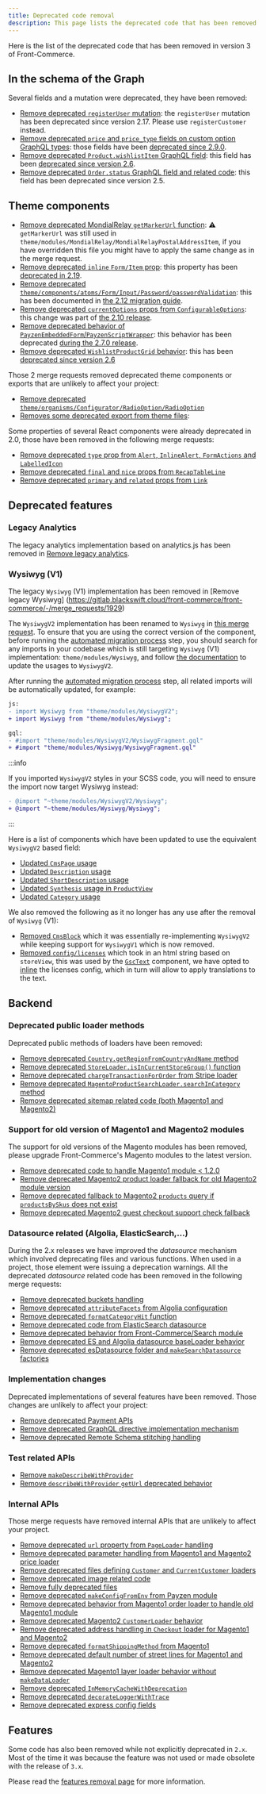 ```yaml
---
title: Deprecated code removal
description: This page lists the deprecated code that has been removed.
---
```


Here is the list of the deprecated code that has been removed in version 3 of
Front-Commerce.

## In the schema of the Graph

Several fields and a mutation were deprecated, they have been removed:

- [Remove deprecated `registerUser` mutation](https://gitlab.blackswift.cloud/front-commerce/front-commerce/-/merge_requests/1855):
  the `registerUser` mutation has been deprecated since version 2.17. Please use
  `registerCustomer` instead.
- [Remove deprecated `price` and `price_type` fields on custom option GraphQL types](https://gitlab.blackswift.cloud/front-commerce/front-commerce/-/merge_requests/1852):
  those fields have been
  [deprecated since 2.9.0](/docs/2.x/appendices/migration-guides/archives#customs-options-price-and-price_type-field-deprecations).
- [Remove deprecated `Product.wishlistItem` GraphQL field](https://gitlab.blackswift.cloud/front-commerce/front-commerce/-/merge_requests/1854):
  this field has been
  [deprecated since version 2.6](/docs/2.x/appendices/migration-guides/archives#wishlist-provider).
- [Remove deprecated `Order.status` GraphQL field and related code](https://gitlab.blackswift.cloud/front-commerce/front-commerce/-/merge_requests/1856):
  this field has been deprecated since version 2.5.

## Theme components

- [Remove deprecated MondialRelay `getMarkerUrl` function](https://gitlab.blackswift.cloud/front-commerce/front-commerce/-/merge_requests/1937):
  ⚠️ `getMarkerUrl` was still used in
  `theme/modules/MondialRelay/MondialRelayPostalAddressItem`, if you have
  overridden this file you might have to apply the same change as in the merge
  request.
- [Remove deprecated `inline` `Form/Item` prop](https://gitlab.blackswift.cloud/front-commerce/front-commerce/-/merge_requests/1891):
  this property has been
  [deprecated in 2.19](/docs/2.x/appendices/migration-guides/#formitem-inline-property-depreciation).
- [Remove deprecated `theme/components/atoms/Form/Input/Password/passwordValidation`](https://gitlab.blackswift.cloud/front-commerce/front-commerce/-/merge_requests/1863):
  this has been documented in
  [the 2.12 migration guide](/docs/2.x/appendices/migration-guides/#passwordvalidation-deprecation).
- [Remove deprecated `currentOptions` props from `ConfigurableOptions`](https://gitlab.blackswift.cloud/front-commerce/front-commerce/-/merge_requests/1889):
  this change was part of
  [the 2.10 release](/docs/2.x/appendices/migration-guides/#configurableoptions-needs-selectedoptions-and-deprecates-currentoptions).
- [Remove deprecated behavior of `PayzenEmbeddedForm`/`PayzenScriptWrapper`](https://gitlab.blackswift.cloud/front-commerce/front-commerce/-/merge_requests/1888):
  this behavior has been deprecated
  [during the 2.7.0 release](/docs/2.x/appendices/migration-guides/archives#payzenembeddedquery-query-update).
- [Remove deprecated `WishlistProductGrid` behavior](https://gitlab.blackswift.cloud/front-commerce/front-commerce/-/merge_requests/1936):
  this has been
  [deprecated since version 2.6](/docs/2.x/appendices/migration-guides/archives#wishlist-provider)

Those 2 merge requests removed deprecated theme components or exports that are
unlikely to affect your project:

- [Remove deprecated `theme/organisms/Configurator/RadioOption/RadioOption`](https://gitlab.blackswift.cloud/front-commerce/front-commerce/-/merge_requests/1924)
- [Removes some deprecated export from theme files](https://gitlab.blackswift.cloud/front-commerce/front-commerce/-/merge_requests/1882):

Some properties of several React components were already deprecated in 2.0,
those have been removed in the following merge requests:

- [Remove deprecated `type` prop from `Alert`, `InlineAlert`, `FormActions` and `LabelledIcon`](https://gitlab.blackswift.cloud/front-commerce/front-commerce/-/merge_requests/1883)
- [Remove deprecated `final` and `nice` props from `RecapTableLine`](https://gitlab.blackswift.cloud/front-commerce/front-commerce/-/merge_requests/1935)
- [Remove deprecated `primary` and `related` props from `Link`](https://gitlab.blackswift.cloud/front-commerce/front-commerce/-/merge_requests/1942)

## Deprecated features

### Legacy Analytics

The legacy analytics implementation based on analytics.js has been removed in
[Remove legacy analytics](https://gitlab.blackswift.cloud/front-commerce/front-commerce/-/merge_requests/1864).

### Wysiwyg (V1)

The legacy `Wysiwyg` (V1) implementation has been removed in [Remove
legacy Wysiwyg]
(https://gitlab.blackswift.cloud/front-commerce/front-commerce/-/merge_requests/1929)

The `WysiwygV2` implementation has been renamed to `Wysiwyg` in
[this merge request](https://gitlab.blackswift.cloud/front-commerce/front-commerce/-/merge_requests/2339).
To ensure that you are using the correct version of the component, before
running the
[automated migration process](/docs/3.x/migration/automated-migration) step, you
should search for any imports in your codebase which is still targeting
`Wysiwyg` (V1) implementation: `theme/modules/Wysiwyg`, and follow
[the documentation](/docs/2.x/advanced/theme/wysiwyg/#wysiwygv2--usage) to
update the usages to `WysiwygV2`.

After running the
[automated migration process](/docs/3.x/migration/automated-migration) step, all
related imports will be automatically updated, for example:

```diff
js:
- import Wysiwyg from "theme/modules/WysiwygV2";
+ import Wysiwyg from "theme/modules/Wysiwyg";

gql:
- #import "theme/modules/WysiwygV2/WysiwygFragment.gql"
+ #import "theme/modules/Wysiwyg/WysiwygFragment.gql"
```

:::info

If you imported `WysiwygV2` styles in your SCSS code, you will need to ensure
the import now target Wysiwyg instead:

```diff
- @import "~theme/modules/WysiwygV2/Wysiwyg";
+ @import "~theme/modules/Wysiwyg/Wysiwyg";

```

:::

Here is a list of components which have been updated to use the equivalent
`WysiwygV2` based field:

- [Updated `CmsPage` usage](https://gitlab.blackswift.cloud/front-commerce/front-commerce/-/merge_requests/1929/diffs?commit_id=023c59ef68a1e19ce231de6ebfbcdec9e12473ea)
- [Updated `Description` usage](https://gitlab.blackswift.cloud/front-commerce/front-commerce/-/merge_requests/1929/diffs?commit_id=3b600e9b227cb5fe736c87635cf53d120cd8feae)
- [Updated `ShortDescription` usage](https://gitlab.blackswift.cloud/front-commerce/front-commerce/-/merge_requests/1929/diffs?commit_id=ad77d18dcfdfa7d65bd78f1eed3ac64b67cec080)
- [Updated `Synthesis` usage in `ProductView`](https://gitlab.blackswift.cloud/front-commerce/front-commerce/-/merge_requests/1929/diffs?commit_id=5ba58f1375b8defcb5e9ae8a9997d0e7cc3ac20b)
- [Updated `Category` usage](https://gitlab.blackswift.cloud/front-commerce/front-commerce/-/merge_requests/1929/diffs?commit_id=755114b537f64d361a5a57ffd790cfe23ae0cb36)

We also removed the following as it no longer has any use after the removal of
`Wysiwyg` (V1):

- [Removed `CmsBlock`](https://gitlab.blackswift.cloud/front-commerce/front-commerce/-/merge_requests/1948)
  which it was essentially re-implementing `WysiwygV2` while keeping support for
  `WysiwygV1` which is now removed.
- [Removed `config/licenses`](https://gitlab.blackswift.cloud/front-commerce/front-commerce/-/merge_requests/1947)
  which took in an html string based on `storeView`, this was used by the
  [`GscText`](https://gitlab.blackswift.cloud/front-commerce/front-commerce/-/blob/2.23.x/src/web/theme/modules/Checkout/Payment/Gsc/GscText.js?ref_type=heads#L12)
  component, we have opted to
  [inline](https://gitlab.blackswift.cloud/front-commerce/front-commerce/-/blob/0de91a220a2ac482ef04b8b6d223c95e2ae568ce/src/web/theme/modules/Checkout/Payment/Gsc/GscText.js#L10-72)
  the licenses config, which in turn will allow to apply translations to the
  text.

## Backend

### Deprecated public loader methods

Deprecated public methods of loaders have been removed:

- [Remove deprecated `Country.getRegionFromCountryAndName` method](https://gitlab.blackswift.cloud/front-commerce/front-commerce/-/merge_requests/1899)
- [Remove deprecated `StoreLoader.isInCurrentStoreGroup()` function](https://gitlab.blackswift.cloud/front-commerce/front-commerce/-/merge_requests/1877)
- [Remove deprecated `chargeTransactionForOrder` from Stripe loader](https://gitlab.blackswift.cloud/front-commerce/front-commerce/-/merge_requests/1866)
- [Remove deprecated `MagentoProductSearchLoader.searchInCategory` method](https://gitlab.blackswift.cloud/front-commerce/front-commerce/-/merge_requests/1879)
- [Remove deprecated sitemap related code (both Magento1 and Magento2)](https://gitlab.blackswift.cloud/front-commerce/front-commerce/-/merge_requests/1872)

### Support for old version of Magento1 and Magento2 modules

The support for old versions of the Magento modules has been removed, please
upgrade Front-Commerce's Magento modules to the latest version.

- [Remove deprecated code to handle Magento1 module &lt; 1.2.0](https://gitlab.blackswift.cloud/front-commerce/front-commerce/-/merge_requests/1876)
- [Remove deprecated Magento2 product loader fallback for old Magento2 module version](https://gitlab.blackswift.cloud/front-commerce/front-commerce/-/merge_requests/1903)
- [Remove deprecated fallback to Magento2 `products` query if `productsBySkus` does not exist](https://gitlab.blackswift.cloud/front-commerce/front-commerce/-/merge_requests/1930)
- [Remove deprecated Magento2 guest checkout support check fallback](https://gitlab.blackswift.cloud/front-commerce/front-commerce/-/merge_requests/1904)

### Datasource related (Algolia, ElasticSearch,…)

During the 2.x releases we have improved the _datasource_ mechanism which
involved deprecating files and various functions. When used in a project, those
element were issuing a deprecation warnings. All the deprecated _datasource_
related code has been removed in the following merge requests:

- [Remove deprecated buckets handling](https://gitlab.blackswift.cloud/front-commerce/front-commerce/-/merge_requests/1933)
- [Remove deprecated `attributeFacets` from Algolia configuration](https://gitlab.blackswift.cloud/front-commerce/front-commerce/-/merge_requests/1890)
- [Remove deprecated `formatCategoryHit` function](https://gitlab.blackswift.cloud/front-commerce/front-commerce/-/merge_requests/1880)
- [Remove deprecated code from ElasticSearch datasource](https://gitlab.blackswift.cloud/front-commerce/front-commerce/-/merge_requests/1869)
- [Remove deprecated behavior from Front-Commerce/Search module](https://gitlab.blackswift.cloud/front-commerce/front-commerce/-/merge_requests/1865)
- [Remove deprecated ES and Algolia datasource baseLoader behavior](https://gitlab.blackswift.cloud/front-commerce/front-commerce/-/merge_requests/1860)
- [Remove deprecated esDatasource folder and `makeSearchDatasource` factories](https://gitlab.blackswift.cloud/front-commerce/front-commerce/-/merge_requests/1859)

### Implementation changes

Deprecated implementations of several features have been removed. Those changes
are unlikely to affect your project:

- [Remove deprecated Payment APIs](https://gitlab.blackswift.cloud/front-commerce/front-commerce/-/merge_requests/1893)
- [Remove deprecated GraphQL directive implementation mechanism](https://gitlab.blackswift.cloud/front-commerce/front-commerce/-/merge_requests/1928)
- [Remove deprecated Remote Schema stitching handling](https://gitlab.blackswift.cloud/front-commerce/front-commerce/-/merge_requests/1925)

### Test related APIs

- [Remove `makeDescribeWithProvider`](https://gitlab.blackswift.cloud/front-commerce/front-commerce/-/merge_requests/1862)
- [Remove `describeWithProvider` `getUrl` deprecated behavior](https://gitlab.blackswift.cloud/front-commerce/front-commerce/-/merge_requests/1861)

### Internal APIs

Those merge requests have removed internal APIs that are unlikely to affect your
project.

- [Remove deprecated `url` property from `PageLoader` handling](https://gitlab.blackswift.cloud/front-commerce/front-commerce/-/merge_requests/1932)
- [Remove deprecated parameter handling from Magento1 and Magento2 price loader](https://gitlab.blackswift.cloud/front-commerce/front-commerce/-/merge_requests/1875)
- [Remove deprecated files defining `Customer` and `CurrentCustomer` loaders](https://gitlab.blackswift.cloud/front-commerce/front-commerce/-/merge_requests/1873)
- [Remove deprecated image related code](https://gitlab.blackswift.cloud/front-commerce/front-commerce/-/merge_requests/1858)
- [Remove fully deprecated files](https://gitlab.blackswift.cloud/front-commerce/front-commerce/-/merge_requests/1870)
- [Remove deprecated `makeConfigFromEnv` from Payzen module](https://gitlab.blackswift.cloud/front-commerce/front-commerce/-/merge_requests/1868)
- [Remove deprecated behavior from Magento1 order loader to handle old Magento1 module](https://gitlab.blackswift.cloud/front-commerce/front-commerce/-/merge_requests/1897)
- [Remove deprecated Magento2 `CustomerLoader` behavior](https://gitlab.blackswift.cloud/front-commerce/front-commerce/-/merge_requests/1896)
- [Remove deprecated address handling in `Checkout` loader for Magento1 and Magento2](https://gitlab.blackswift.cloud/front-commerce/front-commerce/-/merge_requests/1895)
- [Remove deprecated `formatShippingMethod` from Magento1](https://gitlab.blackswift.cloud/front-commerce/front-commerce/-/merge_requests/1894)
- [Remove deprecated default number of street lines for Magento1 and Magento2](https://gitlab.blackswift.cloud/front-commerce/front-commerce/-/merge_requests/1878)
- [Remove deprecated Magento1 layer loader behavior without `makeDataLoader`](https://gitlab.blackswift.cloud/front-commerce/front-commerce/-/merge_requests/1881)
- [Remove deprecated `InMemoryCacheWithDeprecation`](https://gitlab.blackswift.cloud/front-commerce/front-commerce/-/merge_requests/1892)
- [Remove deprecated `decorateLoggerWithTrace`](https://gitlab.blackswift.cloud/front-commerce/front-commerce/-/merge_requests/1926)
- [Remove deprecated express config fields](https://gitlab.blackswift.cloud/front-commerce/front-commerce/-/merge_requests/1871)

## Features

Some code has also been removed while not explicitly deprecated in `2.x`. Most
of the time it was because the feature was not used or made obsolete with the
release of `3.x`.

Please read the [features removal page](/docs/3.x/migration/features-removal)
for more information.
